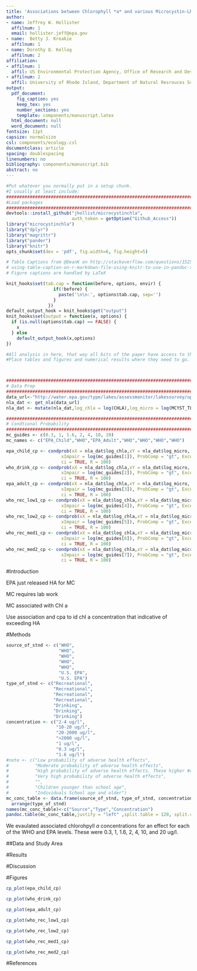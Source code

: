 ```yaml
---
title: 'Associations between Chlorophyll *a* and various Microcystin-LR Health Advisory Concentrations'
author:  
- name: Jeffrey W. Hollister
  affilnum: 1
  email: hollister.jeff@epa.gov
- name:  Betty J. Kreakie
  affilnum: 1
- name: Dorothy Q. Kellog
  affilnum: 2
affiliation:
- affilnum: 1
  affil: US Environmental Protection Agency, Office of Research and Development, National Health and Environmental Effects Research Laboratory, Atlantic Ecology Division, 27 Tarzwell Drive  Narragansett, RI, 02882, USA
- affilnum: 2
  affil: University of Rhode Island, Department of Natural Resrouces Science, Kingston, RI, 02882, USA
output:
  pdf_document:
    fig_caption: yes
    keep_tex: yes
    number_sections: yes
    template: components/manuscript.latex
  html_document: null
  word_document: null
fontsize: 11pt
capsize: normalsize
csl: components/ecology.csl
documentclass: article
spacing: doublespacing
linenumbers: no
bibliography: components/manuscript.bib
abstract: no
---
```


<!--
%\VignetteEngine{knitr::rmarkdown}
%\VignetteIndexEntry{Microsystin Chlorophyll Manusript}
-->

```r
#Put whatever you normally put in a setup chunk.
#I usually at least include:
################################################################################
#Load packages
################################################################################
devtools::install_github("jhollist/microcystinchla",
                         auth_token = getOption("Github_Access"))
library("microcystinchla")
library("dplyr")
library("magrittr")
library("pander")
library("knitr")
opts_chunk$set(dev = 'pdf', fig.width=6, fig.height=5)

# Table Captions from @DeanK on http://stackoverflow.com/questions/15258233/
# using-table-caption-on-r-markdown-file-using-knitr-to-use-in-pandoc-to-convert-t
# Figure captions are handled by LaTeX

knit_hooks$set(tab.cap = function(before, options, envir) {
                  if(!before) { 
                    paste('\n\n:', options$tab.cap, sep='') 
                  }
                })
default_output_hook = knit_hooks$get("output")
knit_hooks$set(output = function(x, options) {
  if (is.null(options$tab.cap) == FALSE) {
    x
  } else
    default_output_hook(x,options)
})
```

```r
#All analysis in here, that way all bits of the paper have access to the final objects
#Place tables and figures and numerical results where they need to go.



################################################################################
# Data Prep
################################################################################
data_url<-"http://water.epa.gov/type/lakes/assessmonitor/lakessurvey/upload/NLA2007_Recreational_ConditionEstimates_20091123.csv"
nla_dat <- get_nla(data_url)
nla_dat <- mutate(nla_dat,log_chla = log(CHLA),log_micro = log(MCYST_TL_UGL))

################################################################################
# Condtional Probability
################################################################################
mc_guides <- c(0.3, 1, 1.6, 2, 4, 10, 20)
mc_names <- c("EPA_Child","WHO","EPA_Adult","WHO","WHO","WHO","WHO")

epa_child_cp <- condprob(xX = nla_dat$log_chla,xY = nla_dat$log_micro, 
                     xImpair = log(mc_guides[1]), ProbComp = "gt", Exceed = "gte",
                     ci = TRUE, R = 100)
who_drink_cp <- condprob(xX = nla_dat$log_chla,xY = nla_dat$log_micro, 
                     xImpair = log(mc_guides[2]), ProbComp = "gt", Exceed = "gte",
                     ci = TRUE, R = 100)
epa_adult_cp <- condprob(xX = nla_dat$log_chla,xY = nla_dat$log_micro, 
                     xImpair = log(mc_guides[3]), ProbComp = "gt", Exceed = "gte",
                     ci = TRUE, R = 100)
who_rec_low1_cp <- condprob(xX = nla_dat$log_chla,xY = nla_dat$log_micro, 
                     xImpair = log(mc_guides[4]), ProbComp = "gt", Exceed = "gte",
                     ci = TRUE, R = 100)
who_rec_low2_cp <- condprob(xX = nla_dat$log_chla,xY = nla_dat$log_micro, 
                     xImpair = log(mc_guides[5]), ProbComp = "gt", Exceed = "gte",
                     ci = TRUE, R = 100)
who_rec_med1_cp <- condprob(xX = nla_dat$log_chla,xY = nla_dat$log_micro, 
                     xImpair = log(mc_guides[6]), ProbComp = "gt", Exceed = "gte",
                     ci = TRUE, R = 100)
who_rec_med2_cp <- condprob(xX = nla_dat$log_chla,xY = nla_dat$log_micro, 
                     xImpair = log(mc_guides[7]), ProbComp = "gt", Exceed = "gte",
                     ci = TRUE, R = 100)

```


\singlespace

\vspace{2mm}\hrule

<!-- Abstract is being wrapped in latex here so that all analysis can be run in the chunk above and the results reproducibly referenced in the abstract. -->


\vspace{3mm}\hrule
\doublespace

#Introduction

EPA just released HA for MC

MC requires lab work

MC associated with Chl a

Use association and cpa to id chl a concentration that indicative of exceeding HA



#Methods

```r
source_of_stnd <- c("WHO",
                    "WHO",
                    "WHO",
                    "WHO",
                    "WHO",
                    "U.S. EPA",
                    "U.S. EPA")
type_of_stnd <- c("Recreational",
                  "Recreational",
                  "Recreational",
                  "Recreational",
                  "Drinking",
                  "Drinking",
                  "Drinking")
concentration <- c("2-4 ug/l",
                   "10-20 ug/l",
                   "20-2000 ug/l",
                   ">2000 ug/l",
                   "1 ug/l",
                   "0.3 ug/l",
                   "1.6 ug/l")
#note <- c("Low probability of adverse health effects",
#          "Moderate probability of adverse health effects",
#          "High probability of adverse health effects, These higher #concentrations typically only seen in visible scums/algal mats",
#          "Very high probability of adverse health effects",
#          "",
#          "Children younger than school age",
#          "Individuals School age and older")
mc_conc_table <- data.frame(source_of_stnd, type_of_stnd, concentration) %>%
  arrange(type_of_stnd)
names(mc_conc_table)<-c("Source","Type","Concentration")
pandoc.table(mc_conc_table,justify = "left" ,split.table = 120, split.cells  = c(20,20,20))
```

We evaulated associated chlorohpyll *a* concentrations for an effect for each of the WHO and EPA levels.  These were  0.3, 1, 1.6, 2, 4, 10, and 20 ug/l.   

##Data and Study Area

#Results


#Discussion

#Figures

```r
cp_plot(epa_child_cp)
```

\newpage

```r
cp_plot(who_drink_cp)
```

\newpage

```r
cp_plot(epa_adult_cp)
```

\newpage

```r
cp_plot(who_rec_low1_cp)
```

\newpage

```r
cp_plot(who_rec_low2_cp)
```
\newpage

```r
cp_plot(who_rec_med1_cp)
```
\newpage

```r
cp_plot(who_rec_med2_cp)
```
\newpage

#References